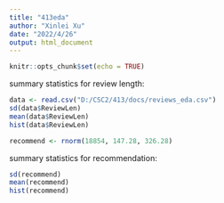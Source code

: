 ---
title: "413eda"
author: "Xinlei Xu"
date: "2022/4/26"
output: html_document
---

```{r setup, include=FALSE}
knitr::opts_chunk$set(echo = TRUE)
```




summary statistics for review length:
```{r}
data <- read.csv("D:/CSC2/413/docs/reviews_eda.csv")
sd(data$ReviewLen)
mean(data$ReviewLen)
hist(data$ReviewLen)
```

```{r}
recommend <- rnorm(18854, 147.28, 326.28)
```


summary statistics for recommendation:
```{r}

sd(recommend)
mean(recommend)
hist(recommend)
```